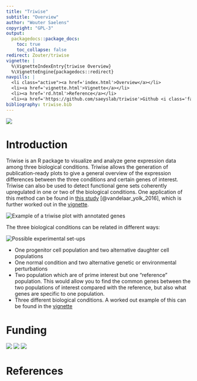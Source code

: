 ```yaml
---
title: "Triwise"
subtitle: "Overview"
author: "Wouter Saelens"
copyright: "GPL-3"
output:
  packagedocs::package_docs:
    toc: true
    toc_collapse: false
redirect: Zouter/triwise
vignette: |
  %\VignetteIndexEntry{triwise Overview}
  %\VignetteEngine{packagedocs::redirect}
navpills: |
  <li class="active"><a href='index.html'>Overview</a></li>
  <li><a href='vignette.html'>Vignette</a></li>
  <li><a href='rd.html'>Reference</a></li>
  <li><a href='https://github.com/saeyslab/triwise'>Github <i class='fa fa-github'></i></a></li>
bibliography: triwise.bib
---
```


![](logo_small.png)

# Introduction
Triwise is an R package to visualize and analyze gene expression data among three biological conditions. 
Triwise allows the generation of publication-ready plots to give a general overview of the expression differences between the three conditions and certain genes of interest. 
Triwise can also be used to detect functional gene sets coherently upregulated in one or two of the biological conditions. One application of this method can be found in  [this study](http://www.ncbi.nlm.nih.gov/pubmed/26992565) [@vandelaar_yolk_2016], which is further worked out in the [vignette](vignette.html).

![](interactive.png "Example of a triwise plot with annotated genes")

The three biological conditions can be related in different ways:

![](setups.png "Possible experimental set-ups")

* One progenitor cell population and two alternative daughter cell populations
* One normal condition and two alternative genetic or environmental perturbations
* Two population which are of prime interest but one "reference" population. This would allow you to find the common genes between the two populations of interest compared with the reference, but also what genes are specific to one population.
* Three different biological conditions. A worked out example of this can be found in the [vignette](vignette.html)

# Funding
[![](fwo_small.png)](http://www.fwo.be)
[![](ugent_small.png)](http://www.ugent.be)
[![](irc_small.png)](http://www.irc.ugent.be)


# References
